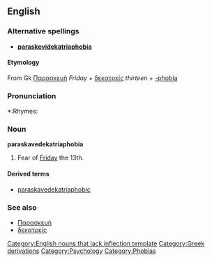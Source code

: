 {{wikipediapar|Friday the 13th}}

==English==

===Alternative spellings===
*'''[[paraskevidekatriaphobia]]'''

==== Etymology ====
From Gk [[Παρασκευή]] ''Friday'' + [[δεκατρείς]] ''thirteen'' + [[-phobia]]

===Pronunciation===
*:Rhymes: {{IPAchar|[[Rhymes:English:-əʊbiə|-əʊbiə]]}}

===Noun===
'''paraskavedekatriaphobia''' 
# Fear of [[Friday]] the 13th.

====Derived terms====
* [[paraskavedekatriaphobic]]

===See also===
* [[Παρασκευή]]
* [[δεκατρείς]]

[[Category:English nouns that lack inflection template]]
[[Category:Greek derivations]]
[[Category:Psychology]]
[[Category:Phobias]]